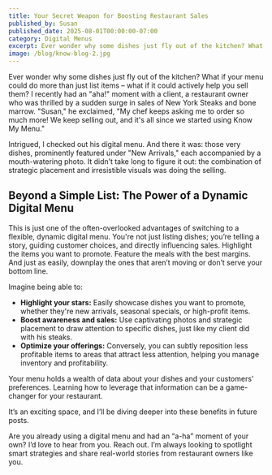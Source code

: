```yaml
---
title: Your Secret Weapon for Boosting Restaurant Sales
published_by: Susan
published_date: 2025-08-01T00:00:00-07:00
category: Digital Menus
excerpt: Ever wonder why some dishes just fly out of the kitchen? What if your menu could do more than just list items – what if it could actively help you sell them?
image: /blog/know-blog-2.jpg
---
```


Ever wonder why some dishes just fly out of the kitchen? What if your menu could do more than just list items – what if it could actively help you sell them? I recently had an "aha!" moment with a client, a restaurant owner who was thrilled by a sudden surge in sales of New York Steaks and bone marrow. "Susan," he exclaimed, "My chef keeps asking me to order so much more! We keep selling out, and it's all since we started using Know My Menu."

Intrigued, I checked out his digital menu. And there it was: those very dishes, prominently featured under "New Arrivals," each accompanied by a mouth-watering photo. It didn’t take long to figure it out: the combination of strategic placement and irresistible visuals was doing the selling.

## Beyond a Simple List: The Power of a Dynamic Digital Menu

This is just one of the often-overlooked advantages of switching to a flexible, dynamic digital menu. You're not just listing dishes; you’re telling a story, guiding customer choices, and directly influencing sales. Highlight the items you want to promote. Feature the meals with the best margins. And just as easily, downplay the ones that aren’t moving or don’t serve your bottom line.

Imagine being able to:

- **Highlight your stars:** Easily showcase dishes you want to promote, whether they're new arrivals, seasonal specials, or high-profit items.
- **Boost awareness and sales:** Use captivating photos and strategic placement to draw attention to specific dishes, just like my client did with his steaks.
- **Optimize your offerings:** Conversely, you can subtly reposition less profitable items to areas that attract less attention, helping you manage inventory and profitability.

Your menu holds a wealth of data about your dishes and your customers' preferences. Learning how to leverage that information can be a game-changer for your restaurant.

It’s an exciting space, and I’ll be diving deeper into these benefits in future posts.

Are you already using a digital menu and had an “a-ha” moment of your own? I’d love to hear from you. Reach out. I’m always looking to spotlight smart strategies and share real-world stories from restaurant owners like you.
